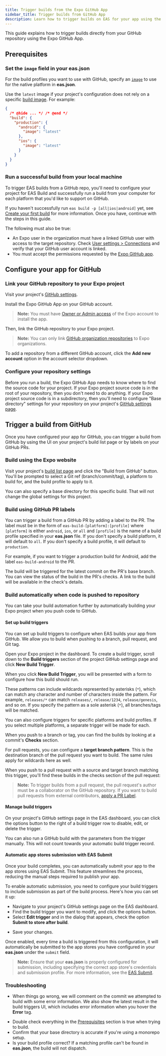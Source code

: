 ```yaml
---
title: Trigger builds from the Expo GitHub App
sidebar_title: Trigger builds from GitHub App
description: Learn how to trigger builds on EAS for your app using the Expo GitHub App.
---
```



This guide explains how to trigger builds directly from your GitHub repository using the Expo GitHub App.

## Prerequisites

### Set the `image` field in your eas.json

For the build profiles you want to use with GitHub, specify an [`image`](/eas/json/#image) to use for the native platform in **eas.json**.

Use the `latest` image if your project's configuration does not rely on a specific [build image](/build-reference/infrastructure/). For example:

```json eas.json
{
  /* @hide ... */ /* @end */
  "build": {
    "production": {
      "android": {
        "image": "latest"
      },
      "ios": {
        "image": "latest"
      }
    }
  }
}
```

### Run a successful build from your local machine

To trigger EAS builds from a GitHub repo, you'll need to configure your project for EAS Build and successfully run a build from your computer for each platform that you'd like to support on GitHub.

If you haven't successfully run `eas build -p [all|ios|android]` yet, see [Create your first build](/build/setup/) for more information. Once you have, continue with the steps in this guide.

The following must also be true:

- An Expo user in the organization must have a linked GitHub user with access to the target repository. Check [User settings > Connections](https://expo.dev/settings#connections) and verify that your GitHub user account is linked.
- You must accept the permissions requested by the [Expo GitHub app](https://github.com/settings/installations).

## Configure your app for GitHub

### Link your GitHub repository to your Expo project

Visit your project's [GitHub settings](https://expo.dev/accounts/[account]/projects/[projectName]/github).

<ContentSpotlight
  alt="The project GitHub settings page"
  src="/static/images/eas-build/build-from-github/project-github-page.png"
/>

Install the Expo GitHub App on your GitHub account.

> **Note:** You must have [Owner or Admin access](/accounts/account-types/#manage-access) of the Expo account to install the app.

<ContentSpotlight
  alt="The GitHub app installation UI"
  src="/static/images/eas-build/build-from-github/install-github-app.png"
  className="max-w-[480px]"
/>

Then, link the GitHub repository to your Expo project.

> **Note:** You can only link [GitHub organization repositories](https://docs.github.com/en/organizations) to Expo organizations.

<ContentSpotlight
  alt="The repository selector on the Expo project GitHub settings page"
  src="/static/images/eas-build/build-from-github/connect-a-repository.png"
  className="max-w-[600px]"
/>

To add a repository from a different GitHub account, click the **Add new account** option in the account selector dropdown.

<ContentSpotlight
  alt="The account selector on the Expo project GitHub settings page"
  src="/static/images/eas-build/build-from-github/add-new-account.png"
  className="max-w-[320px]"
/>

### Configure your repository settings

Before you run a build, the Expo GitHub App needs to know where to find the source code for your project. If your Expo
project source code is in the root of your repository, then you don't need to do anything. If your
Expo project source code is in a subdirectory, then you'll need to configure "Base directory"
settings for your repository on your project's [GitHub settings
page](https://expo.dev/accounts/[account]/projects/[projectName]/github).

<ContentSpotlight
  alt="The base directory input on the Expo project GitHub settings page"
  src="/static/images/eas-build/build-from-github/specify-base-directory.png"
/>

## Trigger a build from GitHub

Once you have configured your app for GitHub, you can trigger a build from GitHub by using the UI on your project's build list page or by labels on your GitHub PRs.

### Build using the Expo website

Visit your project's [build list
page](https://expo.dev/accounts/[account]/projects/[projectName]/builds) and click the "Build from
GitHub" button. You'll be prompted to select a Git ref (branch/commit/tag), a platform to build
for, and the build profile to apply to it.

You can also specify a base directory for this specific build. That will not change the global
settings for this project.

<ContentSpotlight
  alt="The build from GitHub UI on the Expo project builds list page"
  src="/static/images/eas-build/build-from-github/github-build-ui.png"
  className="max-w-[480px]"
/>

### Build using GitHub PR labels

You can trigger a build from a GitHub PR by adding a label to the PR. The label must be in the form
of `eas-build-[platform]:[profile]` where `[platform]` is either `android`, `ios`, or `all` and
`[profile]` is the name of a build profile specified in your **eas.json** file. If you don't specify
a build platform, it will default to `all`. If you don't specify
a build profile, it will default to `production`.

For example, if
you want to trigger a production build for Android, add the label `eas-build-android` to the PR.

<ContentSpotlight
  alt="A PR with the eas-build label and live status checks"
  src="/static/images/eas-build/build-from-github/eas-build-label.png"
/>

The build will be triggered for the latest commit on the PR's base branch. You can view the status
of the build in the PR's checks. A link to the build will be available in the check's details.

<ContentSpotlight
  alt="EAS Build check details on a GitHub PR"
  src="/static/images/eas-build/build-from-github/gh-check-details.png"
/>

### Build automatically when code is pushed to repository

You can take your build automation further by automatically building your Expo project when you push code to GitHub.

#### Set up build triggers

You can set up build triggers to configure when EAS builds your app from GitHub. We allow you to build when pushing to a branch, pull request, and Git tag.

Open your Expo project in the dashboard. To create a build trigger, scroll down to the **Build
triggers** section of the project GitHub settings page and click **New Build Trigger**.

<ContentSpotlight
  alt="The build triggers section on the Expo project GitHub settings page"
  src="/static/images/eas-build/build-from-github/empty-build-triggers-table.png"
/>

When you click **New Build Trigger**, you will be presented with a form to configure how this build should run.

These patterns can include wildcards represented by asterisks (`*`), which can match any character and number of characters inside the pattern. For example, `releases/*` can match `releases/`, `release/1234`, `release/genesis`, and so on. If you specify the pattern as a sole asterisk (`*`), all branches/tags will be matched.

<ContentSpotlight
  alt="The default state of the new build trigger form"
  src="/static/images/eas-build/build-from-github/empty-build-trigger-form.png"
  className="max-w-[480px]"
/>

You can also configure triggers for specific platforms and build profiles. If you select multiple
platforms, a separate trigger will be made for each.

<ContentSpotlight
  alt="A filled-out version of the new build trigger form"
  src="/static/images/eas-build/build-from-github/filled-build-trigger-form.png"
  className="max-w-[480px]"
/>

<ContentSpotlight
  alt="The build triggers section on the Expo project GitHub settings page filled with build triggers"
  src="/static/images/eas-build/build-from-github/filled-build-triggers-table.png"
/>

When you push to a branch or tag, you can find the builds by looking at a commit's **Checks** section.

<ContentSpotlight
  alt="The GitHub checks section on a branch commit"
  src="/static/images/eas-build/build-from-github/builds-executed-automatically-on-branch.png"
  className="max-w-[600px]"
/>

<ContentSpotlight
  alt="The GitHub checks section on a tag commit"
  src="/static/images/eas-build/build-from-github/tag-triggered-build.png"
/>

For pull requests, you can configure a **target branch pattern**. This is the destination branch of the pull request you want to build. The same rules apply for wildcards here as well.

<ContentSpotlight
  alt="The build trigger form for pull request"
  src="/static/images/eas-build/build-from-github/pull-request-trigger-form.png"
  className="max-w-[480px]"
/>

When you push to a pull request with a source and target branch matching this trigger, you'll find
these builds in the checks section of the pull request:

<ContentSpotlight
  alt="The GitHub checks section on a pull request"
  src="/static/images/eas-build/build-from-github/pull-request-triggered-build.png"
/>

> **Note:** To trigger builds from a pull request, the pull request's author must be a collaborator
> on the GitHub repository. If you want to build pull requests from external contributors, [apply a PR Label](#build-using-github-pr-labels).

#### Manage build triggers

On your project's GitHub settings page in the EAS dashboard, you can click the options button to the right of
a build trigger row to disable, edit, or delete the trigger.

<ContentSpotlight
  alt="The options button on the build trigger row"
  src="/static/images/eas-build/build-from-github/edit-trigger-option.png"
  className="max-w-[320px]"
/>

You can also run a GitHub build with the parameters from the trigger manually. This will not count towards your automatic build trigger record.

#### Automatic app stores submission with EAS Submit

Once your build completes, you can automatically submit your app to the app stores using EAS Submit. This feature streamlines the process, reducing the manual steps required to publish your app.

To enable automatic submission, you need to configure your build triggers to include submission as part of the build process. Here's how you can set it up:

- Navigate to your project's GitHub settings page on the EAS dashboard.
- Find the build trigger you want to modify, and click the options button.
- Select **Edit trigger** and in the dialog that appears, check the option **Submit to store after build**.

<ContentSpotlight
  alt="The EAS Submit form fields on the trigger edit form"
  src="/static/images/eas-build/build-from-github/eas-submit-form-fields.png"
  className="max-w-[640px]"
/>

- Save your changes.

<ContentSpotlight
  alt="An enabled build trigger with automatic submission enabled"
  src="/static/images/eas-build/build-from-github/auto-submit-trigger-column.png"
  className="max-w-[400px]"
/>

Once enabled, every time a build is triggered from this configuration, it will automatically be submitted to the app stores you have configured in your **eas.json** under the `submit` field.

> **Note:** Ensure that your **eas.json** is properly configured for submission, including specifying the correct app store's credentials and submission profile. For more information, see the [EAS Submit](/submit/eas-json/).

### Troubleshooting

- When things go wrong, we will comment on the commit we attempted to build with some error information. We also show the latest result in the build triggers UI, which includes error information when you hover the **Error** tag.

<ContentSpotlight
  alt="Status UI on the build trigger UI"
  src="/static/images/eas-build/build-from-github/trigger-troubleshooting-status.png"
  className="max-w-[200px]"
/>

- Double check everything in the [Prerequisites](#prerequisites) section is true when trying to build.
- Confirm that your base directory is accurate if you're using a monorepo setup.
- Is your build profile correct? If a matching profile can't be found in **eas.json**, the build will not dispatch.
